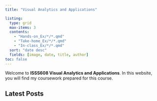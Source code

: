 ```yaml
---
title: "Visual Analytics and Applications"

listing:
  type: grid
  max-items: 3
  contents:
    - "Hands-on_Ex/*/*.qmd"
    - "Take-home_Ex/*/*.qmd"
    - "In-class_Ex/*/*.qmd"
  sort: "date desc"
  fields: [image, date, title, author]
toc: false
---
```


Welcome to **ISSS608 Visual Analytics and Applications**. In this website, you will find my coursework prepared for this course.

## Latest Posts
:::: listing-block


::::